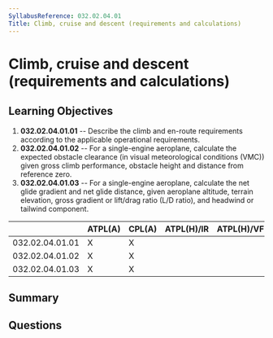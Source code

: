 ```yaml
---
SyllabusReference: 032.02.04.01
Title: Climb, cruise and descent (requirements and calculations)
---
```


# Climb, cruise and descent (requirements and calculations)

## Learning Objectives

1. **032.02.04.01.01** -- Describe the climb and en-route requirements according
   to the applicable operational requirements.
2. **032.02.04.01.02** -- For a single-engine aeroplane, calculate the expected
   obstacle clearance (in visual meteorological conditions (VMC)) given gross
   climb performance, obstacle height and distance from reference zero.
3. **032.02.04.01.03** -- For a single-engine aeroplane, calculate the net glide
   gradient and net glide distance, given aeroplane altitude, terrain elevation,
   gross gradient or lift/drag ratio (L/D ratio), and headwind or tailwind
   component.

|                 | ATPL(A) | CPL(A) | ATPL(H)/IR | ATPL(H)/VFR | CPL(H) | IR  | CBIR(A) |
| --------------- | ------- | ------ | ---------- | ----------- | ------ | --- | ------- |
| 032.02.04.01.01 | X       | X      |            |             |        |     |         |
| 032.02.04.01.02 | X       | X      |            |             |        |     |         |
| 032.02.04.01.03 | X       | X      |            |             |        |     |         |

## Summary

## Questions
